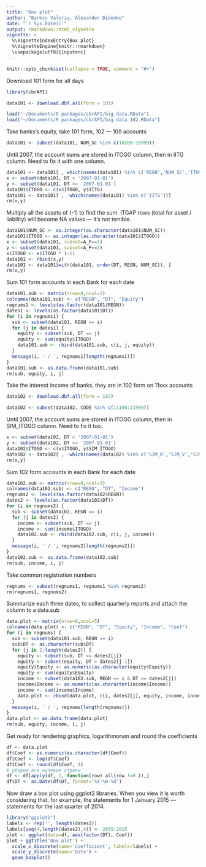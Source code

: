 ```yaml
---
title: "Box plot"
author: "Barmin Valeriy, Alexander Didenko"
date: "`r Sys.Date()`"
output: rmarkdown::html_vignette
vignette: >
  %\VignetteIndexEntry{Box plot}
  %\VignetteEngine{knitr::rmarkdown}
  \usepackage[utf8]{inputenc}
---
```


```r
knitr::opts_chunk$set(collapse = TRUE, comment = "#>")
```
Download 101 form for all days
```r
library(cbrAPI)
```
```r
data101 <- download.dbf.all(form = 101)
```
```r
load("~/Documents/R packages/cbrAPI/big data.RData")
load("~/Documents/R packages/cbrAPI/big data 102.RData")
```
Take banks's equity, take 101 form, 102 — 109 accounts
```r
data101 <- subset(data101, NUM_SC %in% c(10200:10999))
```
Until 2007, the account sums are stored in ITOGO column, then in IITG column. Need to fix it with one column.
```r
data101 <- data101[ , which(names(data101) %in% c('REGN','NUM_SC','ITOGO','IITG','A_P','DT'))]
x <- subset(data101, DT < '2007-01-01')
y <- subset(data101, DT >= '2007-01-01')
data101$ITOGO <- c(x$ITOGO, y$IITG)
data101 <- data101[ , -which(names(data101) %in% c('IITG'))]
rm(x,y)
```
Multiply all the assets of (-1) to find the sum. ITGAP rows (total for asset / liability) will become NA values — it's not terrible.
```r
data101$NUM_SC <- as.integer(as.character(data101$NUM_SC))
data101$ITOGO <- as.integer(as.character(data101$ITOGO))
x <- subset(data101, subset=A_P==1)
y <- subset(data101, subset=A_P==2)
x$ITOGO <- x$ITOGO * (-1)
data101 <- rbind(x,y)
data101 <- data101[with(data101, order(DT, REGN, NUM_SC)), ]
rm(x,y)
```
Sum 101 form accounts in each Bank for each date
```r
data101.sub <- matrix(nrow=0,ncol=3)
colnames(data101.sub) <- c("REGN", "DT", "Equity")
regnums1 <- levels(as.factor(data101$REGN))
dates1 <- levels(as.factor(data101$DT))
for (i in regnums1) {
  sub <- subset(data101, REGN == i)
  for (j in dates1) {
    equity <- subset(sub, DT == j)
    equity <- sum(equity$ITOGO)
    data101.sub <- rbind(data101.sub, c(i, j, equity))
  }
  message(i, ' / ', regnums1[length(regnums1)])
}
data101.sub <- as.data.frame(data101.sub)
rm(sub, equity, i, j)
```
Take the interest income of banks, they are in 102 form on 11xxx accounts
```r
data102 <- download.dbf.all(form = 102)
```
```r
data102 <- subset(data102, CODE %in% c(11100:11999))
```
Until 2007, the account sums are stored in ITOGO column, then in SIM_ITOGO column. Need to fix it too.
```r
x <- subset(data102, DT < '2007-01-01')
y <- subset(data102, DT >= '2007-01-01')
data102$ITOGO <- c(x$ITOGO, y$SIM_ITOGO)
data102 <- data102[ , -which(names(data102) %in% c('SIM_R','SIM_V','SIM_ITOGO'))]
rm(x,y)
```
Sum 102 form accounts in each Bank for each date
```r
data102.sub <- matrix(nrow=0,ncol=3)
colnames(data102.sub) <- c("REGN", "DT", "Income")
regnums2 <- levels(as.factor(data102$REGN))
dates2 <- levels(as.factor(data102$DT))
for (i in regnums2) {
  sub <- subset(data102, REGN == i)
  for (j in dates2) {
    income <- subset(sub, DT == j)
    income <- sum(income$ITOGO)
    data102.sub <- rbind(data102.sub, c(i, j, income))
  }
  message(i, ' / ', regnums2[length(regnums2)])
}
data102.sub <- as.data.frame(data102.sub)
rm(sub, income, i, j)
```
Take common registration numbers
```r
regnums <- subset(regnums1, regnums1 %in% regnums2)
rm(regnums1, regnums2)
```
Summarize each three dates, to collect quarterly reports and attach the column to a data.sub
```r
data.plot <- matrix(nrow=0,ncol=5)
colnames(data.plot) <- c("REGN", "DT", "Equity", "Income", "Coef")
for (i in regnums) {
  sub <- subset(data101.sub, REGN == i)
  sub$DT <- as.character(sub$DT)
  for (j in 2:length(dates2)) {
    equity <- subset(sub, DT <= dates2[j])
    equity <- subset(equity, DT > dates2[j-1])
    equity$Equity <- as.numeric(as.character(equity$Equity))
    equity <- sum(equity$Equity)
    income <- subset(data102.sub, REGN == i & DT == dates2[j])
    income$Income <- as.numeric(as.character(income$Income))
    income <- sum(income$Income)
    data.plot <- rbind(data.plot, c(i, dates2[j], equity, income, income/equity))
  }
  message(i, ' / ', regnums[length(regnums)])
}
data.plot <- as.data.frame(data.plot)
rm(sub, equity, income, i, j)
```
Get ready for rendering graphics, logarithmorum and round the coefficients
```r
df <- data.plot
df$Coef <- as.numeric(as.character(df$Coef))
df$Coef <- log(df$Coef)
df$Coef <- round(df$Coef, 4)
# уберем все нулевые строки
df <- df[apply(df, 1, function(row) all(row !=0 )),]
df$DT <- as.Date(df$DT, format='%Y-%m-%d')
```
Now draw a box plot using ggplot2 libraries. When you view it is worth considering that, for example, the statements for 1 January 2015 — statements for the last quarter of 2014.
```r
library("ggplot2")
labels <- rep('', length(dates2))
labels[seq(4,length(dates2),4)] <- 2005:2015
plot <- ggplot(data=df, aes(factor(DT), Coef))
plot + ggtitle('Box plot') +
  scale_x_discrete(name='Coefficient', labels=labels) +
  scale_y_discrete(name='Date') +
  geom_boxplot()
```